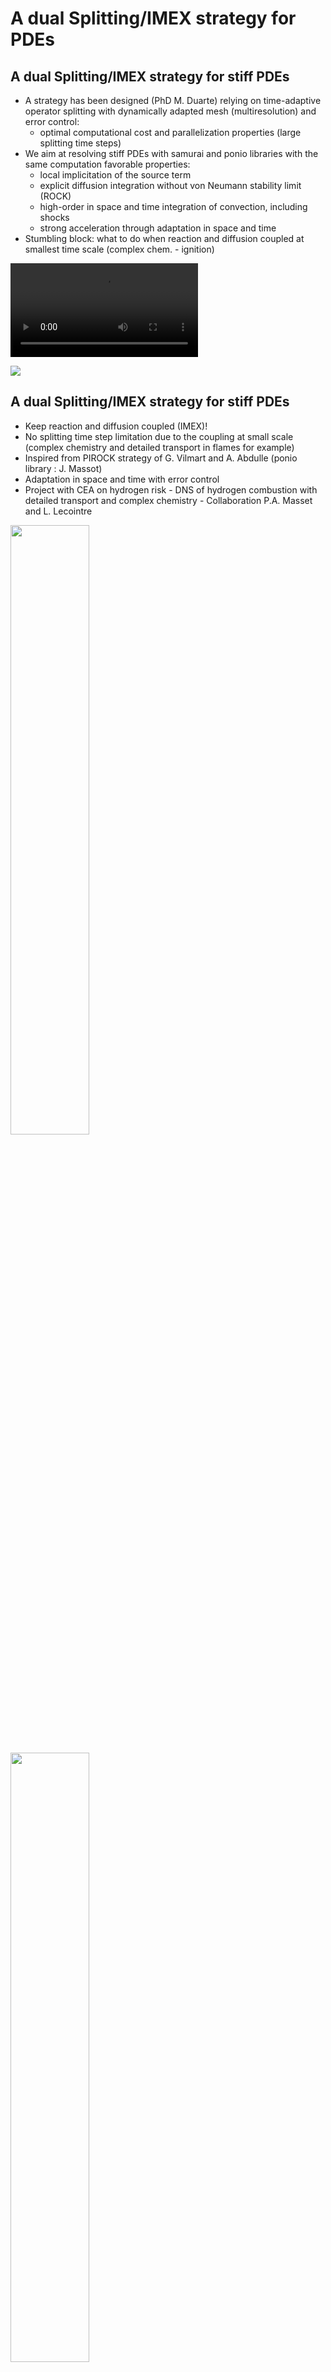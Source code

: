 # A dual Splitting/IMEX strategy for PDEs

## A dual Splitting/IMEX strategy for stiff PDEs {.fs-4}

:::{.row .fs-5}
::::{.col-7 .align-self-center}
- A strategy has been designed (PhD M. Duarte) relying on time-adaptive operator splitting with dynamically adapted mesh (multiresolution) and error control:
  - optimal computational cost and parallelization properties (large splitting time steps) 
- We aim at resolving stiff PDEs with samurai and ponio libraries with the same computation favorable properties:
  - local implicitation of the source term
  - explicit diffusion integration without von Neumann stability limit (ROCK)
  - high-order in space and time integration of convection, including shocks
  - strong acceleration through adaptation in space and time
- Stumbling block: what to do when reaction and diffusion coupled at smallest time scale (complex chem. - ignition)
::::

::::{.col .align-self-center}
<div>
<video data-autoplay loop="true" src="videos/ignition_Re1000.mov" />
</div>
![](figures/splitting_time_steps.jpg)
::::
:::

## A dual Splitting/IMEX strategy for stiff PDEs {.fs-5}

:::{.row }
::::{.col-8 .align-self-center}
- Keep reaction and diffusion coupled (IMEX)!
- No splitting time step limitation due to the coupling at small scale (complex chemistry and detailed transport in flames for example)
- Inspired from PIROCK strategy of G. Vilmart and A. Abdulle (ponio library : J. Massot)
- Adaptation in space and time with error control
- Project with CEA on hydrogen risk - DNS of hydrogen combustion with detailed transport and complex chemistry - Collaboration P.A. Masset and L. Lecointre
::::

::::{.col .text-center}

![](figures/hpc@maths.png){width=50%}

:::{.my-3}
![](figures/logo.png){width=50%}
:::

![](figures/logo-cea.webp){width=50%}
::::
:::

## A dual Splitting/IMEX strategy for stiff PDEs {.fs-5}

:::{.row .fs-5 }
::::{.col-6 .align-self-center}
Ignition and Combustion (Verwer & Hundsdorfer)

Specific for RKC methods and ROCK

$$
u_t = d \Delta u + \frac{R}{\alpha \delta} (1 + \alpha - u) e^{\delta( 1 - 1/u )} \quad \text{in } [0,1]\times[0,1]
$$

![](figures/combustion2d.png){width=60% fig-align="center"}
::::

::::{.col .text-center}
![](figures/combustion.svg){width=80%}
::::
:::

## A dual Splitting/IMEX strategy for stiff PDEs {.fs-5}

:::{.row .fs-5 }
::::{.col-6 .align-self-center}
Ignition and Combustion (Verwer & Hundsdorfer)

Specific for RKC methods and ROCK

$$
u_t = d \Delta u + \frac{R}{\alpha \delta} (1 + \alpha - u) e^{\delta( 1 - 1/u )} \quad \text{in } [0,1]\times[0,1]
$$

![](figures/combustion2d.png){width=60% fig-align="center"}
::::

::::{.col .text-center}
:::::{.fs-6 .fragment}
|                                     | PIROCK    | ROCK2  | ROCK4  |
|-------------------------------------|-----------|--------|--------|
| Tolerance used                      | 1e-5      | 1e-6   | 1e-5   |
| L2 norm of error                    | 1.84e-4   | 2.27e-4| 2.69e-4|
| Elapsed time (s)                    | 7.97      | 1.90   | 0.42   |
| Nb. time steps                      | 889       | 157    | 57     |
| Nb. time steps rejected             | 0         | 0      | 0      |
| Nb. function evaluation             | -         | 6367   | 1734   |
| Nb. function evaluation (diffusion) | 8304      | -      | -      |
| Nb. function evaluation (reaction)  | 360067655 | -      | -      |

between $t=0.29$ and $t=0.32$.
:::::
:::::{.fs-6 .fragment}
IMEX reasonable overhead compared to fully explicit methods (ROCK2 - ROCK4) even in this very difficult configuration

<ul class="list-unstyled text-center">
  <li class="my-1">Error control</li>
  <li class="my-1">Good BC treatment</li>
  <li class="my-1">No splitting errors</li>
</ul>

:::::
::::
:::

## A dual Splitting/IMEX strategy for stiff PDEs {.fs-5}

:::{.row .fs-6 }

::::{.col-6 .align-self-center }
Belousov-Zhabotinsky (very stiff source - 3 eq)
$$
\left\{
\begin{aligned}
\partial_t a - D_a \, \Delta a &= \frac{1}{\mu} ( -qa - ab
+
fc) \\
\partial_t b - D_b \, \Delta b &= \frac{1}{\varepsilon} (
qa
- ab + b\,(1-b)) \\
\partial_t c - D_c \, \Delta c &= b - c
\end{aligned}
\right.
$$

- Error to the reference quasi-exact solution is second order in time but not of the same origin (splitting error vs. IMEX error) - but still error control
- Larger time step can be taken with IMEX while keeping a proper solution (no disastrous splitting errors - wrong wave speed)
- When optimal large splitting time step is taken, IMEX as efficient as splitting, whereas it is advantageous for smaller time steps as well as larger time steps
- No boundary condition problems
- Same computational good properties
::::

::::{.col-6 .text-center}
![](figures/bz_b_t=0.png){width="48%"}
![](figures/bz_b_t=1.png){width="48%"}
<br>
![](figures/bz_b_t=2.png){width="48%"}
::::
:::

## A dual Splitting/IMEX strategy for stiff PDEs {.fs-5}

:::{.row .fs-6 }

::::{.col-6 .align-self-center }
Belousov-Zhabotinsky (very stiff source - 3 eq)
$$
\left\{
\begin{aligned}
\partial_t a - D_a \, \Delta a &= \frac{1}{\mu} ( -qa - ab
+
fc) \\
\partial_t b - D_b \, \Delta b &= \frac{1}{\varepsilon} (
qa
- ab + b\,(1-b)) \\
\partial_t c - D_c \, \Delta c &= b - c
\end{aligned}
\right.
$$

- Error to the reference quasi-exact solution is second order in time but not of the same origin (splitting error vs. IMEX error) - but still error control
- Larger time step can be taken with IMEX while keeping a proper solution (no disastrous splitting errors - wrong wave speed)
- When optimal large splitting time step is taken, IMEX as efficient as splitting, whereas it is advantageous for smaller time steps as well as larger time steps
- No boundary condition problems
- Same computational good properties
::::

::::{.col-6 .text-center}

| | PIROCK (tol=5e-3) | STRANG (dt=2/128) |
|------------------------------|:------------------:|:--------------------:|
|L2 norm of error (variable b) | 3.31e-2 | 1.14e-1 |
|L2 norm of error (variable c) | 2.92e-3 | 1.37e-2 |
|Elapsed time (s) | 6.91 | 6.70 |
|Nb. time steps. | 624 | 128 |

&nbsp;

| | ImEx (tol=1e-3) | STRANG (dt=2/512) |
|------------------------------|:------------------:|:--------------------:|
|L2 norm of error (variable b) | 4.94e-3 | 1.55e-3 |
|L2 norm of error (variable c) | 4.31e-4 | 1.41e-4 |
|Elapsed time (s) | 13.33 | 17.20 |
|Nb. time steps. | 1528 | 512 |

&nbsp;

| | ImEx (tol=1e-4) | STRANG (dt=2/16384) |
|------------------------------|:------------------:|:--------------------:|
|L2 norm of error (variable b) | 7.72e-6 | 1.81e-5 |
|L2 norm of error (variable c) | 6.97e-7 | 1.57e-6 |
|Elapsed time (s) | 165.12 | 427.81 |
|Nb. time steps. | 31728 | 16384 |

::::
:::


## A dual Splitting/IMEX strategy for stiff PDEs {.fs-5}

:::{.row .fs-6 }

::::{.col-6 .align-self-center }
Belousov-Zhabotinsky (very stiff source - 3 eq)
$$
\left\{
\begin{aligned}
\partial_t a - D_a \, \Delta a &= \frac{1}{\mu} ( -qa - ab
+
fc) \\
\partial_t b - D_b \, \Delta b &= \frac{1}{\varepsilon} (
qa
- ab + b\,(1-b)) \\
\partial_t c - D_c \, \Delta c &= b - c
\end{aligned}
\right.
$$

- Error to the reference quasi-exact solution is second order in time but not of the same origin (splitting error vs. IMEX error) - but still error control
- Larger time step can be taken with IMEX while keeping a proper solution (no disastrous splitting errors - wrong wave speed)
- When optimal large splitting time step is taken, IMEX as efficient as splitting, whereas it is advantageous for smaller time steps as well as larger time steps
- No boundary condition problems
- Same computational good properties



:::{.callout-important icon=false title="Simulation with ponio / samurai"}
:::


::::

::::{.col-6 .text-center}

:::{.center-page-vertically}

<video data-autoplay loop="true" src="videos/bz_pirock_animation.mp4" width="90%" />

:::

:::{.text-center .mt-0}
$\epsilon = 1e-3$, $\underline{\ell} = 2$, $\bar{\ell} = 10$
:::

::::
:::

## A dual Splitting/IMEX strategy for stiff PDEs {.fs-5}

**Ignition of a diffusion flame at 4 instants (cold fuel, hot oxydizer - [Candel & Thevenin 1995])**

$$
\left\{
\begin{array}{l}
\partial _{t_\star} Z +
v_{x_\star}  \partial _{x_\star} Z +
v_{y_\star}  \partial _{y_\star} Z -
\left(\partial ^2_{x_\star} Z  +
\partial ^2_{y_\star} Z \right)= 0, \\[2.5ex]
\partial _{t_\star} \theta +
v_{x_\star}  \partial _{x_\star} \theta +
v_{y_\star}  \partial _{y_\star} \theta -
\left(\partial ^2_{x_\star} \theta  +
\partial ^2_{y_\star} \theta \right)
= F(Z,\theta),
\end{array}
\right.
$$

with

$$
F(Z,\theta)=
D_a \, \phi \chi Y_{O,0}
\left[
\frac{1-Z}{\phi \tau} + \frac{1}{\chi}(Z-\theta)
\right]
\left[
Z + \frac{\tau}{\chi}(Z-\theta)
\right] 
\mathrm{e}^{\left(- \tau_a/(1+\tau \theta)\right)}
$$

Quasi-exact solution calculated with Strang's method using :

- a splitting time step of $10^{-8}$, and
- the RADAUIIA method for the reaction, with absolute and relative tolerances of $10^{-12}$.
- the ROCK4 method for diffusion, with absolute and relative tolerances of $10^{-12}$.
- the RK3 method associated with a WENO5 spatial discretisation for convection






## A dual Splitting/IMEX strategy for stiff PDEs {.fs-5}

:::{.row .fs-6 .text-center}
Evolution of the variable $T = \theta (T_{F,0}-T_{O,0}) + T_{O,0}$ at $t=0$, $5\times10^{-5}$, $1\times10^{-5}$, $1.5\times10^{-4}$

::::{ .text-center}

::::

::::{.col-6 .text-center}

![](figures/sol00.png){width="58%"}

![](figures/sol02.png){width="58%"}
::::

::::{.col-6 .text-center}

![](figures/sol01.png){width="58%"}

![](figures/sol03.png){width="58%"}

::::
:::

## A dual Splitting/IMEX strategy for stiff PDEs {.fs-5}


 Strang (with RADAUIIA and ROCK4 tolerance at $10^{-12}$) :

|                 |  $dt=1 \times 10^{-5}$      |  $dt=1 \times 10^{-6}$     |  $dt=1 \times 10^{-7}$     |   
|---              |:-:                          |:-:                         |:-:                         |
|  $|E_z|$        |  $1.55513306\times 10^{-4}$ |  $2.81342860\times10^{-6}$ |  $2.88674760\times10^{-8}$ | 
|  $|E_{\theta}|$ |  $2.69304858\times 10^{-3}$ |  $3.74837111\times10^{-5}$ |  $3.82828537\times10^{-7}$ | 
|  Temps RD (s)   |  $25+213$ |  $207+287$ |  $2060+520$ | 
|  Temps C  (s)   |  $13316$|  $13471$ | $14921$  | 


:::{.my-4}
Dual Splitting/ImEx (ImEx tolerance set at $10^{-4}$ - should be decreased) :

|                 |  $dt=1 \times 10^{-5}$      |  $dt=1 \times 10^{-6}$     |  $dt=1 \times 10^{-7}$     |   
|---              |:-:                          |:-:                         |:-:                         |
|  $|E_z|$        |  $1.57299998\times 10^{-5}$ |  $2.71930151\times10^{-6}$ |  $2.87698144\times10^{-8}$ | 
|  $|E_{\theta}|$ |  $1.93940574\times 10^{-3}$ |  $4.15846000\times10^{-6}$ |  $5.35535514\times10^{-6}$ |
|  Temps RD (s)   |  $28$ |  $123$ |  $1202$ | 
|  Temps C  (s)   |  $11221$|  $11361$ | $12575$  | 
:::



## A dual Splitting/IMEX strategy for stiff PDEs {.fs-5}

::::{ .text-center .my-4}

![](figures/time_order.png){width="68%"}

::::

:::{ .fragment .text-center .my-4}
**OSMP scheme leads to roughly an order of magnitude acceleration compared to WENO5/RK3**
:::

:::{ .fragment .text-center .my-4}
**Basis for the CEA collaboration - hydrogen risk (Full compressible Fourier-Navier-Stokes)**
:::

## References



**Theses**

- M. Duarte, **Adaptive numerical methods in time and space for the simulation of multi-scale reaction fronts**, PhD Thesis, *École Centrale Paris*, (2011) https://theses.hal.science/tel-00667857
- L. Lecointre, **Hydrogen flame acceleration in non-uniform mixtures**, PhD Thesis, *Université Paris Saclay*, (2022) - https://theses.hal.science/tel-03879925


**Publications**


- M. Duarte , M. M., S. Descombes, C. Tenaud, T. Dumont, **New resolution strategy for multi-scale reaction waves using time operator splitting, space adaptive multiresolution and dedicated high order implicit/explicit time integrators**, *SIAM SISC*, vol. 34, No. 1 (2012) pp.76-104
- M. Duarte, S. Descombes, C. Tenaud, S. Candel, M. M., **Time-space adaptive numerical methods for the simulation of combustion fronts**, *Combustion and Flame*, vol. 160, No. 6 (2013) pp.1083-1101
- J. Massot, L. Séries, L. G., P. Matalon, C. Tenaud,  M. M., **A splitting/ImEx strategy for stiff PDEs with time adaptation and error control**, invited contribution to Comptes Rendus Mécanique (2025)



**Software**

-  J. Massot, M. M., L. Series, **ponio** (2024) https://hal.science/hal-04710549v1
-  T. Bellotti, L. G.,  M. M., P. Matalon, **samurai** (2023) https://hal.science/hal-04545389v1

